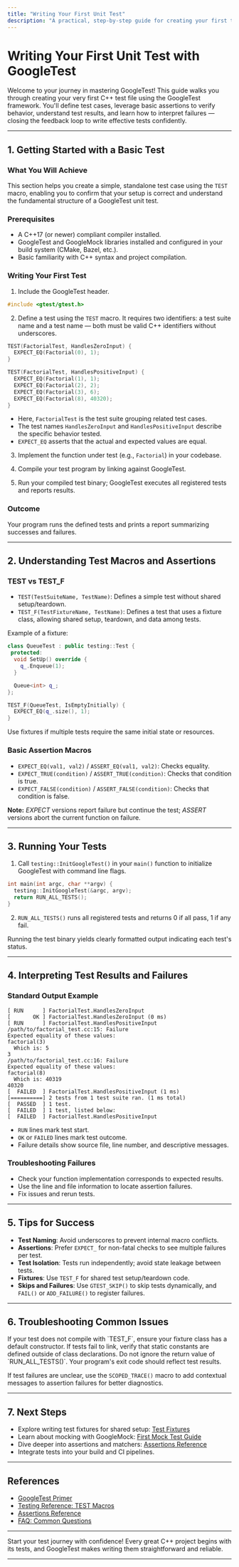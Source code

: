 ```yaml
---
title: "Writing Your First Unit Test"
description: "A practical, step-by-step guide for creating your first test file using GoogleTest. Covers defining test cases, using basic assertion macros, understanding test results, and interpreting failures to close the feedback loop for new users."
---
```


# Writing Your First Unit Test with GoogleTest

Welcome to your journey in mastering GoogleTest! This guide walks you through creating your very first C++ test file using the GoogleTest framework. You'll define test cases, leverage basic assertions to verify behavior, understand test results, and learn how to interpret failures — closing the feedback loop to write effective tests confidently.

---

## 1. Getting Started with a Basic Test

### What You Will Achieve
This section helps you create a simple, standalone test case using the `TEST` macro, enabling you to confirm that your setup is correct and understand the fundamental structure of a GoogleTest unit test.

### Prerequisites
- A C++17 (or newer) compliant compiler installed.
- GoogleTest and GoogleMock libraries installed and configured in your build system (CMake, Bazel, etc.).
- Basic familiarity with C++ syntax and project compilation.

### Writing Your First Test
1. Include the GoogleTest header.

```cpp
#include <gtest/gtest.h>
```

2. Define a test using the `TEST` macro. It requires two identifiers: a test suite name and a test name — both must be valid C++ identifiers without underscores.

```cpp
TEST(FactorialTest, HandlesZeroInput) {
  EXPECT_EQ(Factorial(0), 1);
}

TEST(FactorialTest, HandlesPositiveInput) {
  EXPECT_EQ(Factorial(1), 1);
  EXPECT_EQ(Factorial(2), 2);
  EXPECT_EQ(Factorial(3), 6);
  EXPECT_EQ(Factorial(8), 40320);
}
```

- Here, `FactorialTest` is the test suite grouping related test cases.
- The test names `HandlesZeroInput` and `HandlesPositiveInput` describe the specific behavior tested.
- `EXPECT_EQ` asserts that the actual and expected values are equal.

3. Implement the function under test (e.g., `Factorial`) in your codebase.

4. Compile your test program by linking against GoogleTest.

5. Run your compiled test binary; GoogleTest executes all registered tests and reports results.

### Outcome
Your program runs the defined tests and prints a report summarizing successes and failures.

---

## 2. Understanding Test Macros and Assertions

### TEST vs TEST_F
- `TEST(TestSuiteName, TestName)`: Defines a simple test without shared setup/teardown.
- `TEST_F(TestFixtureName, TestName)`: Defines a test that uses a fixture class, allowing shared setup, teardown, and data among tests.

Example of a fixture:

```cpp
class QueueTest : public testing::Test {
 protected:
  void SetUp() override {
    q_.Enqueue(1);
  }

  Queue<int> q_;
};

TEST_F(QueueTest, IsEmptyInitially) {
  EXPECT_EQ(q_.size(), 1);
}
```

Use fixtures if multiple tests require the same initial state or resources.

### Basic Assertion Macros
- `EXPECT_EQ(val1, val2)` / `ASSERT_EQ(val1, val2)`: Checks equality.
- `EXPECT_TRUE(condition)` / `ASSERT_TRUE(condition)`: Checks that condition is true.
- `EXPECT_FALSE(condition)` / `ASSERT_FALSE(condition)`: Checks that condition is false.

**Note:** _EXPECT_ versions report failure but continue the test; _ASSERT_ versions abort the current function on failure.

---

## 3. Running Your Tests

1. Call `testing::InitGoogleTest()` in your `main()` function to initialize GoogleTest with command line flags.

```cpp
int main(int argc, char **argv) {
  testing::InitGoogleTest(&argc, argv);
  return RUN_ALL_TESTS();
}
```

2. `RUN_ALL_TESTS()` runs all registered tests and returns 0 if all pass, 1 if any fail.

Running the test binary yields clearly formatted output indicating each test's status.

---

## 4. Interpreting Test Results and Failures

### Standard Output Example

```
[ RUN      ] FactorialTest.HandlesZeroInput
[       OK ] FactorialTest.HandlesZeroInput (0 ms)
[ RUN      ] FactorialTest.HandlesPositiveInput
/path/to/factorial_test.cc:15: Failure
Expected equality of these values:
factorial(3)
  Which is: 5
3
/path/to/factorial_test.cc:16: Failure
Expected equality of these values:
factorial(8)
  Which is: 40319
40320
[  FAILED  ] FactorialTest.HandlesPositiveInput (1 ms)
[==========] 2 tests from 1 test suite ran. (1 ms total)
[  PASSED  ] 1 test.
[  FAILED  ] 1 test, listed below:
[  FAILED  ] FactorialTest.HandlesPositiveInput
```

- `RUN` lines mark test start.
- `OK` or `FAILED` lines mark test outcome.
- Failure details show source file, line number, and descriptive messages.

### Troubleshooting Failures
- Check your function implementation corresponds to expected results.
- Use the line and file information to locate assertion failures.
- Fix issues and rerun tests.

---

## 5. Tips for Success

- **Test Naming**: Avoid underscores to prevent internal macro conflicts.
- **Assertions**: Prefer `EXPECT_` for non-fatal checks to see multiple failures per test.
- **Test Isolation**: Tests run independently; avoid state leakage between tests.
- **Fixtures**: Use `TEST_F` for shared test setup/teardown code.
- **Skips and Failures**: Use `GTEST_SKIP()` to skip tests dynamically, and `FAIL()` or `ADD_FAILURE()` to register failures.

---

## 6. Troubleshooting Common Issues

<Tip>
If your test does not compile with `TEST_F`, ensure your fixture class has a default constructor.
</Tip>

<Tip>
If tests fail to link, verify that static constants are defined outside of class declarations.
</Tip>

<Warning>
Do not ignore the return value of `RUN_ALL_TESTS()`. Your program's exit code should reflect test results.
</Warning>

If test failures are unclear, use the `SCOPED_TRACE()` macro to add contextual messages to assertion failures for better diagnostics.

---

## 7. Next Steps

- Explore writing test fixtures for shared setup: [Test Fixtures](https://github.com/google/googletest/blob/main/docs/primer.md#same-data-multiple-tests)
- Learn about mocking with GoogleMock: [First Mock Test Guide](https://github.com/google/googletest/blob/main/guides/getting-started/first-mock-usage.md)
- Dive deeper into assertions and matchers: [Assertions Reference](https://github.com/google/googletest/blob/main/docs/reference/assertions.md)
- Integrate tests into your build and CI pipelines.

---

## References
- [GoogleTest Primer](https://github.com/google/googletest/blob/main/docs/primer.md)
- [Testing Reference: TEST Macros](https://github.com/google/googletest/blob/main/docs/reference/testing.md#TEST)
- [Assertions Reference](https://github.com/google/googletest/blob/main/docs/reference/assertions.md)
- [FAQ: Common Questions](https://github.com/google/googletest/blob/main/docs/faq.md)

---

Start your test journey with confidence! Every great C++ project begins with its tests, and GoogleTest makes writing them straightforward and reliable.

---
